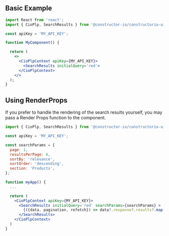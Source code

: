 
<Meta of={SearchResultsStories} />

## Basic Example
  ```jsx
  import React from 'react';
  import { CioPlp, SearchResults } from '@constructor-io/constructorio-ui-plp';

  const apiKey = 'MY_API_KEY';

  function MyComponent() {

    return (
      <>
        <CioPlpContext apiKey={MY_API_KEY}>
          <SearchResults initialQuery='red'>
        </CioPlpContext>
      </>
    );
  }
  ```


## Using RenderProps
If you prefer to handle the rendering of the search results yourself, you may pass a Render Props function to the component.

```jsx
import { CioPlp, SearchResults } from '@constructor-io/constructorio-ui-plp'

const apiKey = 'MY_API_KEY';

const searchParams = {
  page: 1,
  resultsPerPage: 6,
  sortBy: 'relevance',
  sortOrder: 'descending',
  section: 'Products',
};

function myApp() {
  ...

  return (
    <CioPlpContext apiKey={MY_API_KEY}>
      <SearchResults initialQuery='red' searchParams={searchParams} >
        {({data, pagination, refetch}) => data?.response?.results?.map((item) => <li>{item.itemName}</li>)}
      </SearchResults>
    </CioPlpContext>
  )
}
```